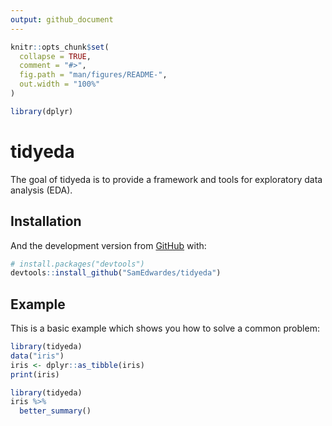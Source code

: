 ```yaml
---
output: github_document
---
```


<!-- README.md is generated from README.Rmd. Please edit that file -->

```r
knitr::opts_chunk$set(
  collapse = TRUE,
  comment = "#>",
  fig.path = "man/figures/README-",
  out.width = "100%"
)

library(dplyr)
```

# tidyeda

<!-- badges: start -->
<!-- badges: end -->

The goal of tidyeda is to provide a framework and tools for exploratory data analysis (EDA).

## Installation

And the development version from [GitHub](https://github.com/) with:

``` r
# install.packages("devtools")
devtools::install_github("SamEdwardes/tidyeda")
```
## Example

This is a basic example which shows you how to solve a common problem:

```r
library(tidyeda)
data("iris")
iris <- dplyr::as_tibble(iris)
print(iris)
```

```r
library(tidyeda)
iris %>%
  better_summary()
```

